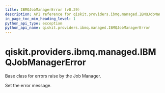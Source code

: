 ```yaml
---
title: IBMQJobManagerError (v0.29)
description: API reference for qiskit.providers.ibmq.managed.IBMQJobManagerError in qiskit v0.29
in_page_toc_min_heading_level: 1
python_api_type: exception
python_api_name: qiskit.providers.ibmq.managed.IBMQJobManagerError
---
```


<span id="qiskit-providers-ibmq-managed-ibmqjobmanagererror" />

# qiskit.providers.ibmq.managed.IBMQJobManagerError

<Class id="qiskit.providers.ibmq.managed.IBMQJobManagerError" isDedicatedPage={true} github="https://github.com/qiskit/qiskit-ibmq-provider/tree/stable/0.16/qiskit/providers/ibmq/managed/exceptions.py" signature="IBMQJobManagerError(*message)" modifiers="exception">
  Base class for errors raise by the Job Manager.

  Set the error message.
</Class>

